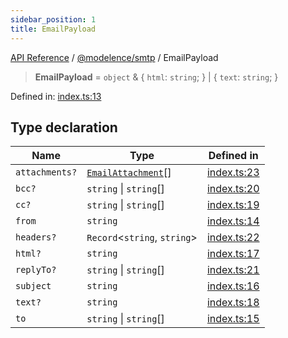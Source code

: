 ```yaml
---
sidebar_position: 1
title: EmailPayload
---
```


[API Reference](/api-reference/@modelence/smtp/type-aliases/../../../index) / [@modelence/smtp](/api-reference/@modelence/smtp/type-aliases/../index) / EmailPayload

> **EmailPayload** = `object` & \{ `html`: `string`; \} \| \{ `text`: `string`; \}

Defined in: [index.ts:13](https://github.com/modelence/modelence/blob/92e8ef3b8e17265b22cb987ecf6083303a9d1782/packages/smtp/src/index.ts#L13)

## Type declaration

| Name | Type | Defined in |
| ------ | ------ | ------ |
| `attachments?` | [`EmailAttachment`](/api-reference/@modelence/smtp/type-aliases/EmailAttachment)[] | [index.ts:23](https://github.com/modelence/modelence/blob/92e8ef3b8e17265b22cb987ecf6083303a9d1782/packages/smtp/src/index.ts#L23) |
| `bcc?` | `string` \| `string`[] | [index.ts:20](https://github.com/modelence/modelence/blob/92e8ef3b8e17265b22cb987ecf6083303a9d1782/packages/smtp/src/index.ts#L20) |
| `cc?` | `string` \| `string`[] | [index.ts:19](https://github.com/modelence/modelence/blob/92e8ef3b8e17265b22cb987ecf6083303a9d1782/packages/smtp/src/index.ts#L19) |
| `from` | `string` | [index.ts:14](https://github.com/modelence/modelence/blob/92e8ef3b8e17265b22cb987ecf6083303a9d1782/packages/smtp/src/index.ts#L14) |
| `headers?` | `Record`\<`string`, `string`\> | [index.ts:22](https://github.com/modelence/modelence/blob/92e8ef3b8e17265b22cb987ecf6083303a9d1782/packages/smtp/src/index.ts#L22) |
| `html?` | `string` | [index.ts:17](https://github.com/modelence/modelence/blob/92e8ef3b8e17265b22cb987ecf6083303a9d1782/packages/smtp/src/index.ts#L17) |
| `replyTo?` | `string` \| `string`[] | [index.ts:21](https://github.com/modelence/modelence/blob/92e8ef3b8e17265b22cb987ecf6083303a9d1782/packages/smtp/src/index.ts#L21) |
| `subject` | `string` | [index.ts:16](https://github.com/modelence/modelence/blob/92e8ef3b8e17265b22cb987ecf6083303a9d1782/packages/smtp/src/index.ts#L16) |
| `text?` | `string` | [index.ts:18](https://github.com/modelence/modelence/blob/92e8ef3b8e17265b22cb987ecf6083303a9d1782/packages/smtp/src/index.ts#L18) |
| `to` | `string` \| `string`[] | [index.ts:15](https://github.com/modelence/modelence/blob/92e8ef3b8e17265b22cb987ecf6083303a9d1782/packages/smtp/src/index.ts#L15) |
